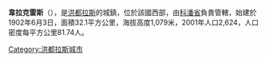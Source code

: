 '''韋拉克雷斯'''（{{lang-es|Veracruz}}），是[[洪都拉斯|洪都拉斯]]的城鎮，位於該國西部，由[[科潘省|科潘省]]負責管轄，始建於1902年6月3日，面積32.1平方公里，海拔高度1,079米，2001年人口2,624，人口密度每平方公里81.74人。

{{coord|14|55|0|N|88|47|0|W|type:adm2nd_region:HN_source:nlwiki|display=title}}

{{Honduras-geo-stub}}
[[Category:洪都拉斯城市|Category:洪都拉斯城市]]